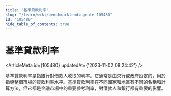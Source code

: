 ```yaml
---
title: "基準貸款利率"
slug: "/learn/wiki/benchmarklendingrate-105480"
id: "105480"
hide_table_of_contents: true
---
```



# 基準貸款利率

<ArticleMeta id={105480} updatedAt={'2023-11-02 08:24:42'} />
<div className='border-solid border-b border-t-0 my-4 border-[var(--ifm-color-gray-300)]' />

基準貸款利率是指銀行對借款人收取的利率。它通常是由央行或政府設定的，用於指導整個市場的貸款利率水平。基準貸款利率在不同國家和地區有不同的名稱和計算方法，但它都是金融市場中的重要參考利率，對借款人和銀行都有重要的影響。
